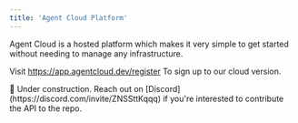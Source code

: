 ```yaml
---
title: 'Agent Cloud Platform'
---
```


Agent Cloud is a hosted platform which makes it very simple to get started without needing to manage any infrastructure.

Visit https://app.agentcloud.dev/register To sign up to our cloud version.

<Warning>
  🚧 Under construction. Reach out on [Discord](https://discord.com/invite/ZNSSttKqqq) if you're interested to contribute the API to the repo.
</Warning>

